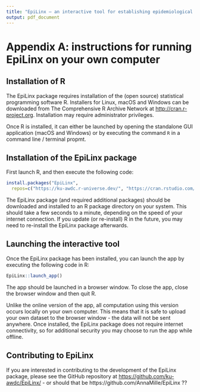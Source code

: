 ```yaml
---
title: "EpiLinx – an interactive tool for establishing epidemiological links as part of national nosocomial outbreak investigation"
output: pdf_document
---
```


# Appendix A:  instructions for running EpiLinx on your own computer

## Installation of R

The EpiLinx package requires installation of the (open source) statistical programming software R.  Installers for Linux, macOS and Windows can be downloaded from The Comprehensive R Archive Network at [http://cran.r-project.org](http://cran.r-project.org). Installation may require administrator privileges.

Once R is installed, it can either be launched by opening the standalone GUI application (macOS and Windows) or by executing the command `R` in a command line / terminal propmt.

## Installation of the EpiLinx package

First launch R, and then execute the following code:

```r
install.packages("EpiLinx",
  repos=c("https://ku-awdc.r-universe.dev/", "https://cran.rstudio.com/"))
```

The EpiLinx package (and required additional packages) should be downloaded and installed to an R package directory on your system. This should take a few seconds to a minute, depending on the speed of your internet connection. If you update (or re-install) R in the future, you may need to re-install the EpiLinx package afterwards.

## Launching the interactive tool

Once the EpiLinx package has been installed, you can launch the app by executing the following code in R:

```r
EpiLinx::launch_app()
```

The app should be launched in a browser window.  To close the app, close the browser window and then quit R.

Unlike the online version of the app, all computation using this version occurs locally on your own computer. This means that it is safe to upload your own dataset to the browser window - the data will not be sent anywhere. Once installed, the EpiLinx package does not require internet connectivity, so for additional security you may choose to run the app while offline.


## Contributing to EpiLinx

If you are interested in contributing to the development of the EpiLinx package, please see the GitHub repository at [https://github.com/ku-awdc/EpiLinx/](https://github.com/ku-awdc/EpiLinx/) - or should that be https://github.com/AnnaMille/EpiLinx  ??
